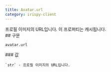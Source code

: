 ```yaml
---
title: Avatar.url
category: irispy-client
---
```


<Section>
  프로필 이미지의 URL입니다. 이 프로퍼티는 캐시됩니다.
</Section>
<Section>
  ## 구문

  ~~~py
  avatar.url
  ~~~

  <Section>
    ### 값

    `str` - 프로필 이미지의 URL입니다.
  </Section>
</Section>